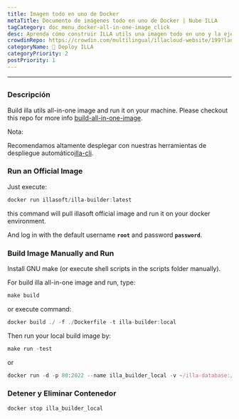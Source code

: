 ```yaml
---
title: Imagen todo en uno de Docker
metaTitle: Documento de imágenes todo en uno de Docker | Nube ILLA
tagCategory: doc_menu_docker-all-in-one-image_click
desc: Aprenda cómo construir ILLA utils una imagen todo en uno y la ejecute en su máquina.
crowdinRepo: https://crowdin.com/multilingual/illacloud-website/199?languages=es&filter=basic&value=0
categoryName: 👷 Deploy ILLA
categoryPriority: 2
postPriority: 1
---
```


* * *

## <h2 hidden>Imagen todo en uno de Docker</h2>

### Descripción

Build illa utils all-in-one image and run it on your machine. Please checkout this repo for more info [build-all-in-one-image](https://github.com/illacloud/build-all-in-one-image).

Nota:

Recomendamos altamente desplegar con nuestras herramientas de despliegue automático[illa-cli](https://github.com/illacloud/illa).

### Run an Official Image

Just execute:

```jsx
docker run illasoft/illa-builder:latest
```

this command will pull illasoft official image and run it on your docker environment.

And log in with the default username **`root`** and password **`password`**.

### Build Image Manually and Run

Install GNU make (or execute shell scripts in the scripts folder manually).

For build illa all-in-one image and run, type:

```jsx
make build
```

or execute command:

```jsx
docker build ./ -f ./Dockerfile -t illa-builder:local
```

Then run your local build image by:

```jsx
make run -test
```

or 

```jsx
docker run -d -p 80:2022 --name illa_builder_local -v ~/illa-database:/opt/illa/database -v ~/illa-drive:/opt/illa/drive illa-builder:local
```

### Detener y Eliminar Contenedor

```jsx
docker stop illa_builder_local
```
